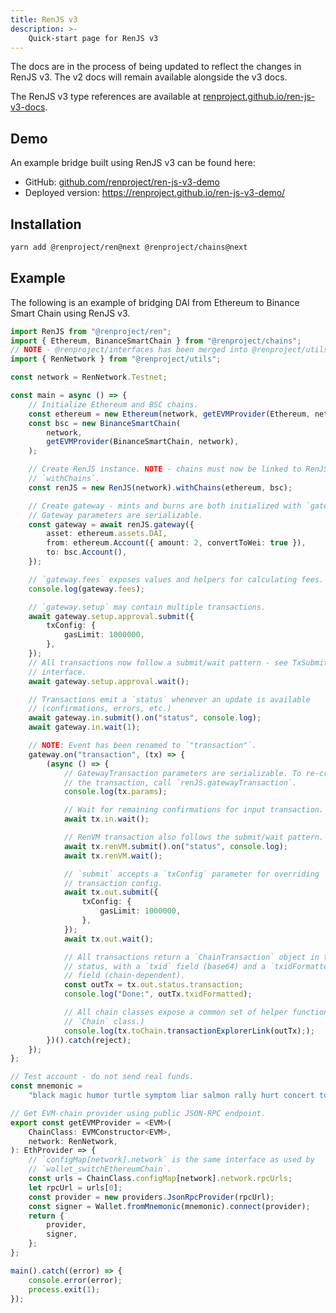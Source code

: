 ```yaml
---
title: RenJS v3
description: >-
    Quick-start page for RenJS v3
---
```


The docs are in the process of being updated to reflect the changes in RenJS v3. The v2 docs will remain available alongside the v3 docs.

The RenJS v3 type references are available at [renproject.github.io/ren-js-v3-docs](https://renproject.github.io/ren-js-v3-docs/classes/_renproject_ren.RenJS.html).

## Demo

An example bridge built using RenJS v3 can be found here:

-   GitHub: [github.com/renproject/ren-js-v3-demo](https://github.com/renproject/ren-js-v3-demo)
-   Deployed version: https://renproject.github.io/ren-js-v3-demo/

## Installation

```sh
yarn add @renproject/ren@next @renproject/chains@next
```

## Example

The following is an example of bridging DAI from Ethereum to Binance Smart Chain using RenJS v3.

```ts
import RenJS from "@renproject/ren";
import { Ethereum, BinanceSmartChain } from "@renproject/chains";
// NOTE - @renproject/interfaces has been merged into @renproject/utils
import { RenNetwork } from "@renproject/utils";

const network = RenNetwork.Testnet;

const main = async () => {
    // Initialize Ethereum and BSC chains.
    const ethereum = new Ethereum(network, getEVMProvider(Ethereum, network));
    const bsc = new BinanceSmartChain(
        network,
        getEVMProvider(BinanceSmartChain, network),
    );

    // Create RenJS instance. NOTE - chains must now be linked to RenJS using
    // `withChains`.
    const renJS = new RenJS(network).withChains(ethereum, bsc);

    // Create gateway - mints and burns are both initialized with `gateway`.
    // Gateway parameters are serializable.
    const gateway = await renJS.gateway({
        asset: ethereum.assets.DAI,
        from: ethereum.Account({ amount: 2, convertToWei: true }),
        to: bsc.Account(),
    });

    // `gateway.fees` exposes values and helpers for calculating fees.
    console.log(gateway.fees);

    // `gateway.setup` may contain multiple transactions.
    await gateway.setup.approval.submit({
        txConfig: {
            gasLimit: 1000000,
        },
    });
    // All transactions now follow a submit/wait pattern - see TxSubmitter
    // interface.
    await gateway.setup.approval.wait();

    // Transactions emit a `status` whenever an update is available
    // (confirmations, errors, etc.)
    await gateway.in.submit().on("status", console.log);
    await gateway.in.wait(1);

    // NOTE: Event has been renamed to `"transaction"`.
    gateway.on("transaction", (tx) => {
        (async () => {
            // GatewayTransaction parameters are serializable. To re-create
            // the transaction, call `renJS.gatewayTransaction`.
            console.log(tx.params);

            // Wait for remaining confirmations for input transaction.
            await tx.in.wait();

            // RenVM transaction also follows the submit/wait pattern.
            await tx.renVM.submit().on("status", console.log);
            await tx.renVM.wait();

            // `submit` accepts a `txConfig` parameter for overriding
            // transaction config.
            await tx.out.submit({
                txConfig: {
                    gasLimit: 1000000,
                },
            });
            await tx.out.wait();

            // All transactions return a `ChainTransaction` object in the
            // status, with a `txid` field (base64) and a `txidFormatted`
            // field (chain-dependent).
            const outTx = tx.out.status.transaction;
            console.log("Done:", outTx.txidFormatted);

            // All chain classes expose a common set of helper functions (see
            // `Chain` class.)
            console.log(tx.toChain.transactionExplorerLink(outTx););
        })().catch(reject);
    });
};

// Test account - do not send real funds.
const mnemonic =
    "black magic humor turtle symptom liar salmon rally hurt concert tower run";

// Get EVM-chain provider using public JSON-RPC endpoint.
export const getEVMProvider = <EVM>(
    ChainClass: EVMConstructor<EVM>,
    network: RenNetwork,
): EthProvider => {
    // `configMap[network].network` is the same interface as used by
    // `wallet_switchEthereumChain`.
    const urls = ChainClass.configMap[network].network.rpcUrls;
    let rpcUrl = urls[0];
    const provider = new providers.JsonRpcProvider(rpcUrl);
    const signer = Wallet.fromMnemonic(mnemonic).connect(provider);
    return {
        provider,
        signer,
    };
};

main().catch((error) => {
    console.error(error);
    process.exit(1);
});
```
